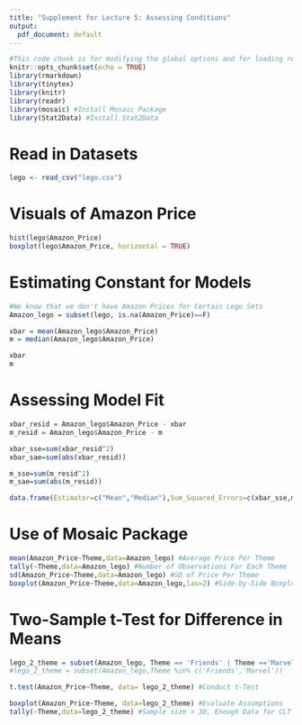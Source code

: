 ```yaml
---
title: "Supplement for Lecture 5: Assessing Conditions"
output:
  pdf_document: default
---
```


```r
#This code chunk is for modifying the global options and for loading required R packages
knitr::opts_chunk$set(echo = TRUE)
library(rmarkdown)
library(tinytex)
library(knitr)
library(readr)
library(mosaic) #Install Mosaic Package
library(Stat2Data) #Install Stat2Data
```

# Read in Datasets

```r
lego <- read_csv("lego.csv")
```

# Visuals of Amazon Price

```r
hist(lego$Amazon_Price)
boxplot(lego$Amazon_Price, horizontal = TRUE)
```

# Estimating Constant for Models

```r
#We know that we don't have Amazon Prices for Certain Lego Sets
Amazon_lego = subset(lego, is.na(Amazon_Price)==F)

xbar = mean(Amazon_lego$Amazon_Price)
m = median(Amazon_lego$Amazon_Price)

xbar
m
```

# Assessing Model Fit

```r
xbar_resid = Amazon_lego$Amazon_Price - xbar
m_resid = Amazon_lego$Amazon_Price - m

xbar_sse=sum(xbar_resid^2)
xbar_sae=sum(abs(xbar_resid))

m_sse=sum(m_resid^2)
m_sae=sum(abs(m_resid))

data.frame(Estimator=c("Mean","Median"),Sum_Squared_Errors=c(xbar_sse,m_sse), Sum_Absolute_Errors=c(xbar_sae,m_sae))
```

# Use of Mosaic Package

```r
mean(Amazon_Price~Theme,data=Amazon_lego) #Average Price Per Theme
tally(~Theme,data=Amazon_lego) #Number of Observations For Each Theme
sd(Amazon_Price~Theme,data=Amazon_lego) #SD of Price Per Theme
boxplot(Amazon_Price~Theme,data=Amazon_lego,las=2) #Side-by-Side Boxplots
```

# Two-Sample t-Test for Difference in Means

```r
lego_2_theme = subset(Amazon_lego, Theme == 'Friends' | Theme =='Marvel')
#lego_2_theme = subset(Amazon_lego,Theme %in% c('Friends','Marvel'))

t.test(Amazon_Price~Theme, data= lego_2_theme) #Conduct t-Test

boxplot(Amazon_Price~Theme, data=lego_2_theme) #Evaluate Assumptions
tally(~Theme,data=lego_2_theme) #Sample size > 30, Enough Data for CLT
```

